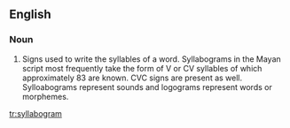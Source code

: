 ==English==

===Noun===
{{en-noun}}

# Signs used to write the syllables of a word.  Syllabograms in the Mayan script most frequently take the form of V or CV syllables of which approximately 83 are known.  CVC signs are present as well.  Sylloabograms represent sounds and logograms represent words or morphemes.

{{wikify}}

[[tr:syllabogram]]